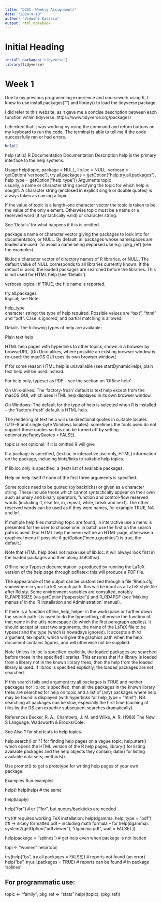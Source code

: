 ```yaml
---
title: "D2SC: Weekly Assignments"
date: "2024-9-10"
author: "Vidushi Kataria"
output: html_notebook
---
```

# Initial Heading
```r
install.packages("tidyverse")
library(tidyverse)
```
# Week 1
Due to my previous programming experience and coursework using R, I knew to use install.packages("") and library() to load the tidyverse package.

I did refer to this website, as it gave me a concise description between each function within tidyverse: https://www.tidyverse.org/packages/ 

I checked that it was working by using the command and return buttons on my keyboard to run the code. The terminal is able to tell me if the code successfully ran or had errors. 

```r
help()
```
help {utils}	R Documentation
Documentation
Description
help is the primary interface to the help systems.

Usage
help(topic, package = NULL, lib.loc = NULL,
     verbose = getOption("verbose"),
     try.all.packages = getOption("help.try.all.packages"),
     help_type = getOption("help_type"))
Arguments
topic	
usually, a name or character string specifying the topic for which help is sought. A character string (enclosed in explicit single or double quotes) is always taken as naming a topic.

If the value of topic is a length-one character vector the topic is taken to be the value of the only element. Otherwise topic must be a name or a reserved word (if syntactically valid) or character string.

See ‘Details’ for what happens if this is omitted.

package	
a name or character vector giving the packages to look into for documentation, or NULL. By default, all packages whose namespaces are loaded are used. To avoid a name being deparsed use e.g. (pkg_ref) (see the examples).

lib.loc	
a character vector of directory names of R libraries, or NULL. The default value of NULL corresponds to all libraries currently known. If the default is used, the loaded packages are searched before the libraries. This is not used for HTML help (see ‘Details’).

verbose	
logical; if TRUE, the file name is reported.

try.all.packages	
logical; see Note.

help_type	
character string: the type of help required. Possible values are "text", "html" and "pdf". Case is ignored, and partial matching is allowed.

Details
The following types of help are available:

Plain text help

HTML help pages with hyperlinks to other topics, shown in a browser by browseURL.
(On Unix-alikes, where possible an existing browser window is re-used: the macOS GUI uses its own browser window.)

If for some reason HTML help is unavailable (see startDynamicHelp), plain text help will be used instead.

For help only, typeset as PDF – see the section on ‘Offline help’.

On Unix-alikes:
The ‘factory-fresh’ default is text help except from the macOS GUI, which uses HTML help displayed in its own browser window.

On Windows:
The default for the type of help is selected when R is installed – the ‘factory-fresh’ default is HTML help.

The rendering of text help will use directional quotes in suitable locales (UTF-8 and single-byte Windows locales): sometimes the fonts used do not support these quotes so this can be turned off by setting options(useFancyQuotes = FALSE).

topic is not optional: if it is omitted R will give

If a package is specified, (text or, in interactive use only, HTML) information on the package, including hints/links to suitable help topics.

If lib.loc only is specified, a (text) list of available packages.

Help on help itself if none of the first three arguments is specified.

Some topics need to be quoted (by backticks) or given as a character string. These include those which cannot syntactically appear on their own such as unary and binary operators, function and control-flow reserved words (including if, else for, in, repeat, while, break and next). The other reserved words can be used as if they were names, for example TRUE, NA and Inf.

If multiple help files matching topic are found, in interactive use a menu is presented for the user to choose one: in batch use the first on the search path is used. (For HTML help the menu will be an HTML page, otherwise a graphical menu if possible if getOption("menu.graphics") is true, the default.)

Note that HTML help does not make use of lib.loc: it will always look first in the loaded packages and then along .libPaths().

Offline help
Typeset documentation is produced by running the LaTeX version of the help page through pdflatex: this will produce a PDF file.

The appearance of the output can be customized through a file ‘Rhelp.cfg’ somewhere in your LaTeX search path: this will be input as a LaTeX style file after Rd.sty. Some environment variables are consulted, notably R_PAPERSIZE (via getOption("papersize")) and R_RD4PDF (see ‘Making manuals’ in the ‘R Installation and Administration’ manual).

If there is a function offline_help_helper in the workspace or further down the search path it is used to do the typesetting, otherwise the function of that name in the utils namespace (to which the first paragraph applies). It should accept at least two arguments, the name of the LaTeX file to be typeset and the type (which is nowadays ignored). It accepts a third argument, texinputs, which will give the graphics path when the help document contains figures, and will otherwise not be supplied.

Note
Unless lib.loc is specified explicitly, the loaded packages are searched before those in the specified libraries. This ensures that if a library is loaded from a library not in the known library trees, then the help from the loaded library is used. If lib.loc is specified explicitly, the loaded packages are not searched.

If this search fails and argument try.all.packages is TRUE and neither packages nor lib.loc is specified, then all the packages in the known library trees are searched for help on topic and a list of (any) packages where help may be found is displayed (with hyperlinks for help_type = "html"). NB: searching all packages can be slow, especially the first time (caching of files by the OS can expedite subsequent searches dramatically).

References
Becker, R. A., Chambers, J. M. and Wilks, A. R. (1988) The New S Language. Wadsworth & Brooks/Cole.

See Also
? for shortcuts to help topics.

help.search() or ?? for finding help pages on a vague topic; help.start() which opens the HTML version of the R help pages; library() for listing available packages and the help objects they contain; data() for listing available data sets; methods().

Use prompt() to get a prototype for writing help pages of your own package.

Examples
Run examples

help()
help(help)              # the same

help(lapply)

help("for")             # or ?"for", but quotes/backticks are needed

try({# requires working TeX installation:
 help(dgamma, help_type = "pdf")
 ## -> nicely formatted pdf -- including math formula -- for help(dgamma):
 system2(getOption("pdfviewer"), "dgamma.pdf", wait = FALSE)
})

help(package = "splines") # get help even when package is not loaded

topi <- "women"
help(topi)

try(help("bs", try.all.packages = FALSE)) # reports not found (an error)
help("bs", try.all.packages = TRUE)       # reports can be found
                                          # in package 'splines'

## For programmatic use:
topic <- "family"; pkg_ref <- "stats"
help((topic), (pkg_ref))

